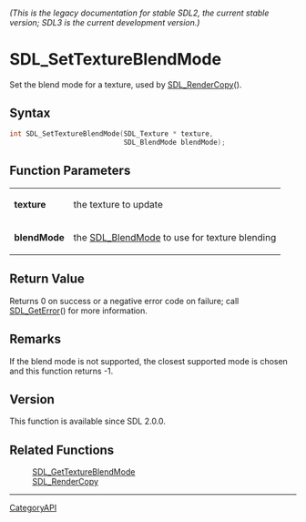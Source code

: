 ====== (This is the legacy documentation for stable SDL2, the current stable version; SDL3 is the current development version.) ======
= SDL_SetTextureBlendMode =

Set the blend mode for a texture, used by [[SDL_RenderCopy]]().

== Syntax ==

<syntaxhighlight lang='c'>
int SDL_SetTextureBlendMode(SDL_Texture * texture,
                            SDL_BlendMode blendMode);
</syntaxhighlight>

== Function Parameters ==

{|
|'''texture'''
|the texture to update
|-
|'''blendMode'''
|the [[SDL_BlendMode]] to use for texture blending
|}

== Return Value ==

Returns 0 on success or a negative error code on failure; call
[[SDL_GetError]]() for more information.

== Remarks ==

If the blend mode is not supported, the closest supported mode is chosen
and this function returns -1.

== Version ==

This function is available since SDL 2.0.0.

== Related Functions ==

:[[SDL_GetTextureBlendMode]]
:[[SDL_RenderCopy]]

----
[[CategoryAPI]]


